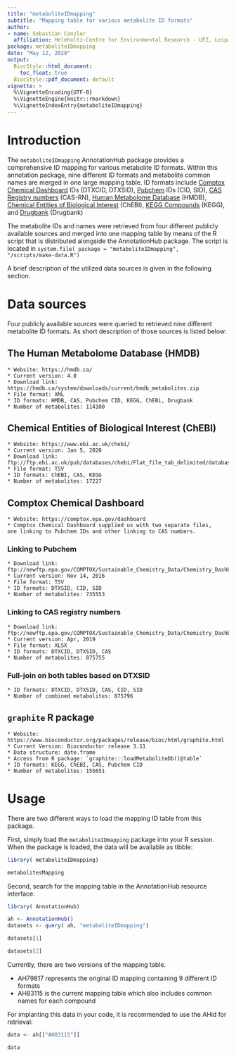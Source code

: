 ```yaml
---
title: "metaboliteIDmapping"
subtitle: "Mapping table for various metabolite ID formats"
author: 
- name: Sebastian Canzler
  affiliation: Helmholtz-Centre for Environmental Research - UFZ, Leipzig, Germany
package: metaboliteIDmapping
date: "May 12, 2020"
output:
  BiocStyle::html_document:
    toc_float: true
  BiocStyle::pdf_document: default
vignette: >
  %\VignetteEncoding{UTF-8}
  %\VignetteEngine{knitr::rmarkdown}
  %\VignetteIndexEntry{metaboliteIDmapping}
---
```


# Introduction

The `metaboliteIDmapping` AnnotationHub package provides a
comprehensive ID mapping for various metabolite ID formats. Within
this annotation package, nine different ID formats and metabolite
common names are merged in one large mapping table. ID formats include
[Comptox Chemical Dashboard](https://comptox.epa.gov/dashboard) IDs
(DTXCID, DTXSID), [Pubchem](https://pubchem.ncbi.nlm.nih.gov/) IDs
(CID, SID), [CAS Registry
numbers](https://www.cas.org/support/documentation/references)
(CAS-RN), [Human Metabolome Database](https://hmdb.ca/) (HMDB),
[Chemical Entities of Biological
Interest](https://www.ebi.ac.uk/chebi/) (ChEBI), [KEGG
Compounds](https://www.genome.jp/kegg/compound/) (KEGG), and
[Drugbank](https://www.drugbank.ca/) (Drugbank)

The metabolite IDs and names were retrieved from four different
publicly available sources and merged into one mapping table by means
of the R script that is distributed alongside the AnnotationHub
package. The script is located in `system.file( package =
"metaboliteIDmapping", "/scripts/make-data.R")`

A brief description of the utilized data sources is given in the following section.

# Data sources

Four publicly available sources were queried to retrieved nine different metabolite
ID formats. As short description of those sources is listed below:

## The Human Metabolome Database (HMDB)

    * Website: https://hmdb.ca/
    * Current version: 4.0
    * Download link: https://hmdb.ca/system/downloads/current/hmdb_metabolites.zip
    * File format: XML
    * ID formats: HMDB, CAS, Pubchem CID, KEGG, ChEBi, Drugbank
    * Number of metabolites: 114100

## Chemical Entities of Biological Interest (ChEBI)

    * Website: https://www.ebi.ac.uk/chebi/
    * Current version: Jan 5, 2020
    * Download link: ftp://ftp.ebi.ac.uk/pub/databases/chebi/Flat_file_tab_delimited/database_accession.tsv
    * File format: TSV
    * ID formats: ChEBI, CAS, KEGG
    * Number of metabolites: 17227


## Comptox Chemical Dashboard
 
    * Website: https://comptox.epa.gov/dashboard
    * Comptox Chemical Dashboard supplied us with two separate files, 
    one linking to Pubchem IDs and other linking to CAS numbers.

### Linking to Pubchem
 
    * Download link: ftp://newftp.epa.gov/COMPTOX/Sustainable_Chemistry_Data/Chemistry_Dashboard/PubChem_DTXSID_mapping_file.txt
    * Current version: Nov 14, 2016
    * File format: TSV
    * ID formats: DTXSID, CID, SID
    * Number of metabolites: 735553

### Linking to CAS registry numbers
 
    * Download link: ftp://newftp.epa.gov/COMPTOX/Sustainable_Chemistry_Data/Chemistry_Dashboard/2019/April/DSSTox_Identifiers_and_CASRN.xlsx
    * Current version: Apr, 2019
    * File format: XLSX
    * ID formats: DTXCID, DTXSID, CAS
    * Number of metabolites: 875755

### Full-join on both tables based on DTXSID 

    * ID formats: DTXCID, DTXSID, CAS, CID, SID
    * Number of combined metabolites: 875796


## `graphite` R package

    * Website: https://www.bioconductor.org/packages/release/bioc/html/graphite.html
    * Current Version: Bioconductor release 3.11
    * Data structure: date.frame
    * Access from R package: `graphite:::loadMetaboliteDb()@table`
    * ID formats: KEGG, ChEBI, CAS, Pubchem CID
    * Number of metabolites: 155651



# Usage

There are two different ways to load the mapping ID table from this package.

First, simply load the `metaboliteIDmapping` package into your R session.
When the package is loaded, the data will be available as tibble:

```r

library( metaboliteIDmapping)

metabolitesMapping

```

Second, search for the mapping table in the AnnotationHub resource interface:

```r

library( AnnotationHub)

ah <- AnnotationHub()
datasets <- query( ah, "metaboliteIDmapping")

datasets[1]

datasets[2]

```

Currently, there are two versions of the mapping table. 

* AH79817 represents the original ID mapping containing 9 different ID formats
* AH83115 is the current mapping table which also includes common names for each compound

For implanting this data in your code, it is recommended to use the
AHid for retrieval:
```r

data <- ah[["AH83115"]]

data

```
